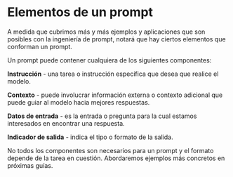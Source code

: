 # Elementos de un prompt

A medida que cubrimos más y más ejemplos y aplicaciones que son posibles con la ingeniería de prompt, notará que hay ciertos elementos que conforman un prompt.

Un prompt puede contener cualquiera de los siguientes componentes:

**Instrucción** -  una tarea o instrucción específica que desea que realice el modelo.

**Contexto** - puede involucrar información externa o contexto adicional que puede guiar al modelo hacia mejores respuestas.

**Datos de entrada** - es la entrada o pregunta para la cual estamos interesados en encontrar una respuesta.

**Indicador de salida** - indica el tipo o formato de la salida.

No todos los componentes son necesarios para un prompt y el formato depende de la tarea en cuestión. Abordaremos ejemplos más concretos en próximas guías.

